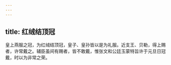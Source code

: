 ```yaml
---
---
---
```

title: 红绒结顶冠
---



皇上燕服之冠，为红绒结顶冠，皇子、皇孙皆以是为礼服。近支王、贝勒，得上赐者，许常戴之。辅臣虽间有赐者，皆不敢戴，惟张文和公廷玉蒙特旨许于元旦日冠戴，时以为非常之荣。